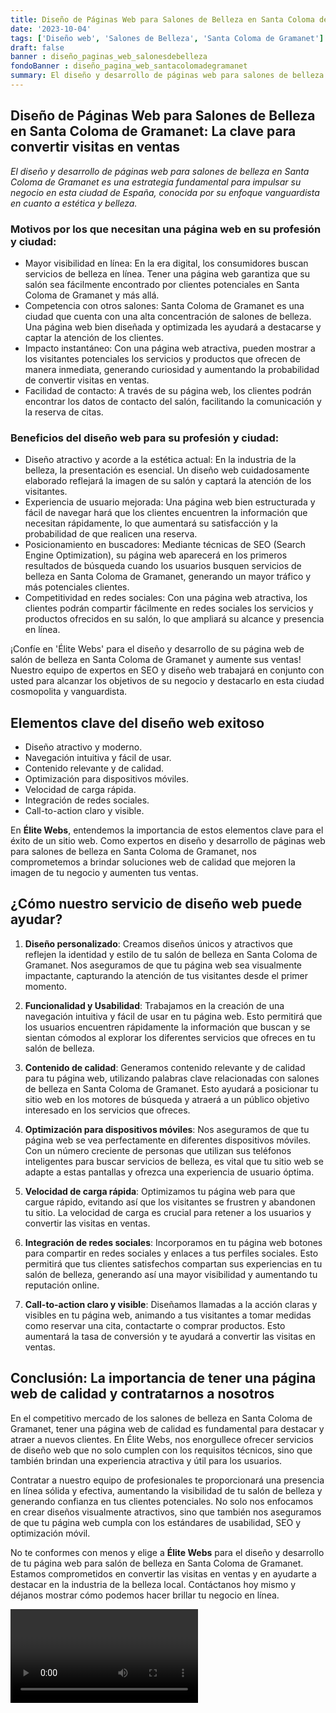 ```yaml
---
title: Diseño de Páginas Web para Salones de Belleza en Santa Coloma de Gramanet
date: '2023-10-04'
tags: ['Diseño web', 'Salones de Belleza', 'Santa Coloma de Gramanet']
draft: false
banner : diseño_paginas_web_salonesdebelleza
fondoBanner : diseño_pagina_web_santacolomadegramanet
summary: El diseño y desarrollo de páginas web para salones de belleza en Santa Coloma de Gramanet es una estrategia fundamental para impulsar su negocio en esta ciudad de España, conocida por su enfoque vanguardista en cuanto a estética y belleza.
---
```


## Diseño de Páginas Web para Salones de Belleza en Santa Coloma de Gramanet: La clave para convertir visitas en ventas

*El diseño y desarrollo de páginas web para salones de belleza en Santa Coloma de Gramanet es una estrategia fundamental para impulsar su negocio en esta ciudad de España, conocida por su enfoque vanguardista en cuanto a estética y belleza.*

### Motivos por los que necesitan una página web en su profesión y ciudad:

- Mayor visibilidad en línea: En la era digital, los consumidores buscan servicios de belleza en línea. Tener una página web garantiza que su salón sea fácilmente encontrado por clientes potenciales en Santa Coloma de Gramanet y más allá.
- Competencia con otros salones: Santa Coloma de Gramanet es una ciudad que cuenta con una alta concentración de salones de belleza. Una página web bien diseñada y optimizada les ayudará a destacarse y captar la atención de los clientes.
- Impacto instantáneo: Con una página web atractiva, pueden mostrar a los visitantes potenciales los servicios y productos que ofrecen de manera inmediata, generando curiosidad y aumentando la probabilidad de convertir visitas en ventas.
- Facilidad de contacto: A través de su página web, los clientes podrán encontrar los datos de contacto del salón, facilitando la comunicación y la reserva de citas.

### Beneficios del diseño web para su profesión y ciudad:

- Diseño atractivo y acorde a la estética actual: En la industria de la belleza, la presentación es esencial. Un diseño web cuidadosamente elaborado reflejará la imagen de su salón y captará la atención de los visitantes.
- Experiencia de usuario mejorada: Una página web bien estructurada y fácil de navegar hará que los clientes encuentren la información que necesitan rápidamente, lo que aumentará su satisfacción y la probabilidad de que realicen una reserva.
- Posicionamiento en buscadores: Mediante técnicas de SEO (Search Engine Optimization), su página web aparecerá en los primeros resultados de búsqueda cuando los usuarios busquen servicios de belleza en Santa Coloma de Gramanet, generando un mayor tráfico y más potenciales clientes.
- Competitividad en redes sociales: Con una página web atractiva, los clientes podrán compartir fácilmente en redes sociales los servicios y productos ofrecidos en su salón, lo que ampliará su alcance y presencia en línea.

¡Confíe en 'Élite Webs' para el diseño y desarrollo de su página web de salón de belleza en Santa Coloma de Gramanet y aumente sus ventas! Nuestro equipo de expertos en SEO y diseño web trabajará en conjunto con usted para alcanzar los objetivos de su negocio y destacarlo en esta ciudad cosmopolita y vanguardista.

<GifSeo />

<Cta />

## Elementos clave del diseño web exitoso

- Diseño atractivo y moderno.
- Navegación intuitiva y fácil de usar.
- Contenido relevante y de calidad.
- Optimización para dispositivos móviles.
- Velocidad de carga rápida.
- Integración de redes sociales.
- Call-to-action claro y visible.

En **Élite Webs**, entendemos la importancia de estos elementos clave para el éxito de un sitio web. Como expertos en diseño y desarrollo de páginas web para salones de belleza en Santa Coloma de Gramanet, nos comprometemos a brindar soluciones web de calidad que mejoren la imagen de tu negocio y aumenten tus ventas.

## ¿Cómo nuestro servicio de diseño web puede ayudar?

1. **Diseño personalizado**: Creamos diseños únicos y atractivos que reflejen la identidad y estilo de tu salón de belleza en Santa Coloma de Gramanet. Nos aseguramos de que tu página web sea visualmente impactante, capturando la atención de tus visitantes desde el primer momento.

2. **Funcionalidad y Usabilidad**: Trabajamos en la creación de una navegación intuitiva y fácil de usar en tu página web. Esto permitirá que los usuarios encuentren rápidamente la información que buscan y se sientan cómodos al explorar los diferentes servicios que ofreces en tu salón de belleza.

3. **Contenido de calidad**: Generamos contenido relevante y de calidad para tu página web, utilizando palabras clave relacionadas con salones de belleza en Santa Coloma de Gramanet. Esto ayudará a posicionar tu sitio web en los motores de búsqueda y atraerá a un público objetivo interesado en los servicios que ofreces.

4. **Optimización para dispositivos móviles**: Nos aseguramos de que tu página web se vea perfectamente en diferentes dispositivos móviles. Con un número creciente de personas que utilizan sus teléfonos inteligentes para buscar servicios de belleza, es vital que tu sitio web se adapte a estas pantallas y ofrezca una experiencia de usuario óptima.

5. **Velocidad de carga rápida**: Optimizamos tu página web para que cargue rápido, evitando así que los visitantes se frustren y abandonen tu sitio. La velocidad de carga es crucial para retener a los usuarios y convertir las visitas en ventas.

6. **Integración de redes sociales**: Incorporamos en tu página web botones para compartir en redes sociales y enlaces a tus perfiles sociales. Esto permitirá que tus clientes satisfechos compartan sus experiencias en tu salón de belleza, generando así una mayor visibilidad y aumentando tu reputación online.

7. **Call-to-action claro y visible**: Diseñamos llamadas a la acción claras y visibles en tu página web, animando a tus visitantes a tomar medidas como reservar una cita, contactarte o comprar productos. Esto aumentará la tasa de conversión y te ayudará a convertir las visitas en ventas.

## Conclusión: La importancia de tener una página web de calidad y contratarnos a nosotros

En el competitivo mercado de los salones de belleza en Santa Coloma de Gramanet, tener una página web de calidad es fundamental para destacar y atraer a nuevos clientes. En Élite Webs, nos enorgullece ofrecer servicios de diseño web que no solo cumplen con los requisitos técnicos, sino que también brindan una experiencia atractiva y útil para los usuarios.

Contratar a nuestro equipo de profesionales te proporcionará una presencia en línea sólida y efectiva, aumentando la visibilidad de tu salón de belleza y generando confianza en tus clientes potenciales. No solo nos enfocamos en crear diseños visualmente atractivos, sino que también nos aseguramos de que tu página web cumpla con los estándares de usabilidad, SEO y optimización móvil.

No te conformes con menos y elige a **Élite Webs** para el diseño y desarrollo de tu página web para salón de belleza en Santa Coloma de Gramanet. Estamos comprometidos en convertir las visitas en ventas y en ayudarte a destacar en la industria de la belleza local. Contáctanos hoy mismo y déjanos mostrar cómo podemos hacer brillar tu negocio en línea.

<Video />

<CtaBot job='Salones de Belleza' city='Santa Coloma de Gramanet'/>

<Gmaps query='Santa Coloma de Gramanet+españa+maps' />